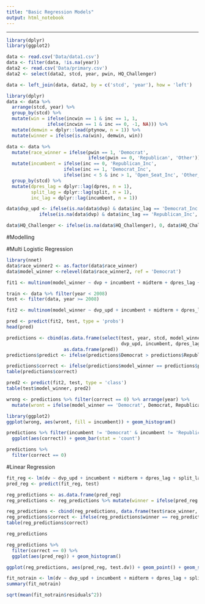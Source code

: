 ---
title: "Basic Regression Models"
output: html_notebook
---
---
```{r}
library(dplyr)
library(ggplot2)
```


```{r}
data <- read.csv('Data/data1.csv')
data <- filter(data, !is.na(year))
data2 <- read.csv('Data/primary.csv')
data2 <- select(data2, stcd, year, pwin, HQ_Challenger)
```

```{r}
data <- left_join(data, data2, by = c('stcd', 'year'), how = 'left')
```

```{r}
library(dplyr)
data <- data %>%
  arrange(stcd, year) %>%
  group_by(stcd) %>%
  mutate(win = ifelse(incwin == 1 & inc == 1, 1, 
               ifelse(incwin == 1 & inc == 0, -1, NA))) %>%
  mutate(demwin = dplyr::lead(ptynow, n = 1)) %>%
  mutate(winner = ifelse(is.na(win), demwin, win))
```

```{r}
data <- data %>%
  mutate(race_winner = ifelse(pwin == 1, 'Democrat', 
                              ifelse(pwin == 0, 'Republican', 'Other'))) %>%
  mutate(incumbent = ifelse(inc == 0, 'Republican_Inc', 
                     ifelse(inc == 1, 'Democrat_Inc', 
                     ifelse(inc < 5 & inc > 1, 'Open_Seat_Inc', 'Other_Inc')))) %>%
  group_by(stcd) %>%
  mutate(dpres_lag = dplyr::lag(dpres, n = 1), 
         split_lag = dplyr::lag(split, n = 1), 
         inc_lag = dplyr::lag(incumbent, n = 1)) 

data$dvp_upd <- ifelse(is.na(data$dvp) & data$inc_lag == 'Democrat_Inc', 50, 
            ifelse(is.na(data$dvp) & data$inc_lag == 'Republican_Inc', 50, data$dvp))

data$HQ_Challenger <- ifelse(is.na(data$HQ_Challenger), 0, data$HQ_Challenger)
```

#Modelling

#Multi Logistic Regression
```{r}
library(nnet)
data$race_winner2 <- as.factor(data$race_winner)
data$model_winner <-relevel(data$race_winner2, ref = 'Democrat')
```

```{r}
fit1 <- multinom(model_winner ~ dvp + incumbent + midterm + dpres_lag + split_lag, data = data)
```

```{r}
train <- data %>% filter(year < 2008)
test <- filter(data, year >= 2008)

fit2 <- multinom(model_winner ~ dvp_upd + incumbent + midterm + dpres_lag + split_lag + HQ_Challenger, data = train)

pred <- predict(fit2, test, type = 'probs')
head(pred)
```

```{r}
predictions <- cbind(as.data.frame(select(test, year, stcd, model_winner, HQ_Challenger, 
                                          dvp_upd, incumbent, dpres_lag)), 
                     as.data.frame(pred))
predictions$predict <- ifelse(predictions$Democrat > predictions$Republican, 'Democrat', 'Republican')
```

```{r}
predictions$correct <- ifelse(predictions$model_winner == predictions$predict, 1, 0)
table(predictions$correct)
```

```{r}
pred2 <- predict(fit2, test, type = 'class')
table(test$model_winner, pred2)
```

```{r}
wrong <- predictions %>% filter(correct == 0) %>% arrange(year) %>% 
  mutate(wront = ifelse(model_winner == 'Democrat', Democrat, Republican))

library(ggplot2)
ggplot(wrong, aes(wront, fill = incumbent)) + geom_histogram()

predictions %>% filter(incumbent != 'Democrat' & incumbent != 'Republican') %>% 
  ggplot(aes(correct)) + geom_bar(stat = 'count')
```

```{r}
predictions %>%
  filter(correct == 0) 
```

#Linear Regression


```{r}
fit_reg <- lm(dv ~ dvp_upd + incumbent + midterm + dpres_lag + split_lag + HQ_Challenger, data = train)
pred_reg <- predict(fit_reg, test)

reg_predictions <- as.data.frame(pred_reg)
reg_predictions <- reg_predictions %>% mutate(winner = ifelse(pred_reg > 50, 'Democrat', 'Republican'))

reg_predictions <- cbind(reg_predictions, data.frame(test$race_winner, test$dv))
reg_predictions$correct <- ifelse(reg_predictions$winner == reg_predictions$test.race_winner, 1, 0)
table(reg_predictions$correct)
```

```{r}
reg_predictions
```

```{r}
reg_predictions %>%
  filter(correct == 0) %>%
  ggplot(aes(pred_reg)) + geom_histogram()
```

```{r}
ggplot(reg_predictions, aes(pred_reg, test.dv)) + geom_point() + geom_smooth(method = 'lm')
```
```{r}
fit_notrain <- lm(dv ~ dvp_upd + incumbent + midterm + dpres_lag + split_lag + HQ_Challenger, data = data)
summary(fit_notrain)
```

```{r}
sqrt(mean(fit_notrain$residuals^2))
```
